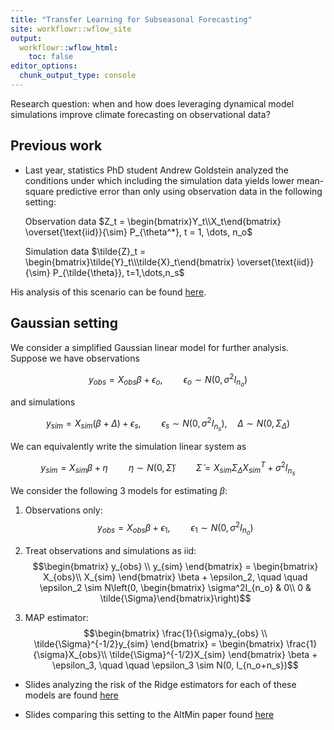 ```yaml
---
title: "Transfer Learning for Subseasonal Forecasting"
site: workflowr::wflow_site
output:
  workflowr::wflow_html:
    toc: false
editor_options:
  chunk_output_type: console
---
```


Research question: when and how does leveraging dynamical model simulations improve climate forecasting on observational data? 

## Previous work
+ Last year, statistics PhD student Andrew Goldstein analyzed the conditions under which including the simulation data yields lower mean-square predictive
error than only using observation data in the following setting:

    Observation data $Z_t = \begin{bmatrix}Y_t\\X_t\end{bmatrix} \overset{\text{iid}}{\sim} P_{\theta^*}, t = 1, \dots, n_o$ 

    Simulation data $\tilde{Z}_t = \begin{bmatrix}\tilde{Y}_t\\\tilde{X}_t\end{bmatrix} \overset{\text{iid}}{\sim} P_{\tilde{\theta}}, t=1,\dots,n_s$ 

His analysis of this scenario can be found [here](Combining_Datasets.pdf).

## Gaussian setting

We consider a simplified Gaussian linear model for further analysis. Suppose we have observations 

$$y_{obs} = X_{obs}\beta + \epsilon_o, \quad \quad \epsilon_o \sim N(0, \sigma^2I_{n_o})$$

and simulations

$$y_{sim} = X_{sim}(\beta + \Delta) + \epsilon_{s}, \quad \quad \epsilon_{s} \sim N(0, \sigma^2I_{n_s}), \quad \Delta \sim N(0, \Sigma_{\Delta})$$

We can equivalently write the simulation linear system as 

$$y_{sim} = X_{sim}\beta + \eta \quad \quad \eta \sim N(0, \tilde{\Sigma}) \quad \quad \tilde{\Sigma} = X_{sim} \Sigma_{\Delta} X_{sim}^T + \sigma^2I_{n_s}$$

We consider the following 3 models for estimating $\beta$:


1. Observations only: $$y_{obs} = X_{obs}\beta + \epsilon_1, \quad \quad \epsilon_1 \sim N(0, \sigma^2 I_{n_o})$$

2. Treat observations and simulations as iid:
$$\begin{bmatrix}
y_{obs} \\
y_{sim}
\end{bmatrix} = \begin{bmatrix}
X_{obs}\\
X_{sim}
\end{bmatrix} \beta + \epsilon_2, \quad \quad \epsilon_2 
\sim N\left(0, \begin{bmatrix}
\sigma^2I_{n_o} & 0\\
0 & \tilde{\Sigma}\end{bmatrix}\right)$$

3. MAP estimator: $$\begin{bmatrix}
\frac{1}{\sigma}y_{obs} \\
\tilde{\Sigma}^{-1/2}y_{sim}
\end{bmatrix} = \begin{bmatrix}
\frac{1}{\sigma}X_{obs}\\
\tilde{\Sigma}^{-1/2}X_{sim}
\end{bmatrix} \beta + \epsilon_3, \quad \quad \epsilon_3 \sim N(0, I_{n_o+n_s})$$

+ Slides analyzing the risk of the Ridge estimators for each of these models are found [here](ridge_risk.pdf)

+ Slides comparing this setting to the AltMin paper found [here](altmin_compare.pdf)